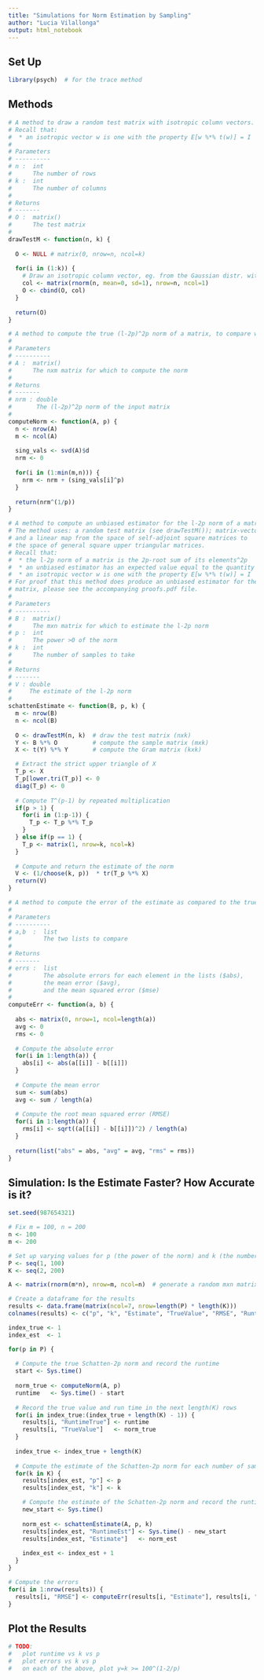 ```yaml
---
title: "Simulations for Norm Estimation by Sampling"
author: "Lucia Vilallonga"
output: html_notebook
---
```


## Set Up
```r
library(psych)  # for the trace method
```

## Methods
```r
# A method to draw a random test matrix with isotropic column vectors.
# Recall that:
#  * an isotropic vector w is one with the property E[w %*% t(w)] = I
#
# Parameters
# ----------
# n :  int
#      The number of rows
# k :  int
#      The number of columns
#
# Returns
# -------
# O :  matrix()
#      The test matrix
#
drawTestM <- function(n, k) {
  
  O <- NULL # matrix(0, nrow=n, ncol=k)
  
  for(i in (1:k)) {
    # Draw an isotropic column vector, eg. from the Gaussian distr. with variance=1
    col <- matrix(rnorm(n, mean=0, sd=1), nrow=n, ncol=1)
    O <- cbind(O, col)
  }
  
  return(O)
}
```

```r
# A method to compute the true (l-2p)^2p norm of a matrix, to compare with the estimate.
#
# Parameters
# ----------
# A :  matrix()
#      The nxm matrix for which to compute the norm
#
# Returns
# -------
# nrm : double
#       The (l-2p)^2p norm of the input matrix   
#
computeNorm <- function(A, p) {
  n <- nrow(A)
  m <- ncol(A)
  
  sing_vals <- svd(A)$d
  nrm <- 0
  
  for(i in (1:min(m,n))) {
    nrm <- nrm + (sing_vals[i]^p)
  }
  
  return(nrm^(1/p))
}
```

```r
# A method to compute an unbiased estimator for the l-2p norm of a matrix.
# The method uses: a random test matrix (see drawTestM()); matrix-vector multiplication; 
# and a linear map from the space of self-adjoint square matrices to 
# the space of general square upper triangular matrices.
# Recall that:
#  * the l-2p norm of a matrix is the 2p-root sum of its elements^2p
#  * an unbiased estimator has an expected value equal to the quantity to be estimated
#  * an isotropic vector w is one with the property E[w %*% t(w)] = I
# For proof that this method does produce an unbiased estimator for the l-2p norm of a
# matrix, please see the accompanying proofs.pdf file.
#
# Parameters
# ----------
# B :  matrix()
#      The mxn matrix for which to estimate the l-2p norm
# p :  int
#      The power >0 of the norm
# k :  int
#      The number of samples to take
#
# Returns
# -------
# V : double
#     The estimate of the l-2p norm
#
schattenEstimate <- function(B, p, k) {
  m <- nrow(B)
  n <- ncol(B)
  
  O <- drawTestM(n, k)  # draw the test matrix (nxk)
  Y <- B %*% O          # compute the sample matrix (mxk)
  X <- t(Y) %*% Y       # compute the Gram matrix (kxk)   

  # Extract the strict upper triangle of X  
  T_p <- X
  T_p[lower.tri(T_p)] <- 0
  diag(T_p) <- 0
  
  # Compute T^(p-1) by repeated multiplication
  if(p > 1) {
    for(i in (1:p-1)) {
      T_p <- T_p %*% T_p
    }
  } else if(p == 1) {
    T_p <- matrix(1, nrow=k, ncol=k)
  }
  
  # Compute and return the estimate of the norm
  V <- (1/choose(k, p))  * tr(T_p %*% X) 
  return(V)
}
```

```r
# A method to compute the error of the estimate as compared to the true value.
# 
# Parameters
# ----------
# a,b  :  list 
#         The two lists to compare
# 
# Returns
# -------
# errs :  list
#         The absolute errors for each element in the lists ($abs), 
#         the mean error ($avg),  
#         and the mean squared error ($mse)
#
computeErr <- function(a, b) {
  
  abs <- matrix(0, nrow=1, ncol=length(a))
  avg <- 0
  rms <- 0
  
  # Compute the absolute error
  for(i in 1:length(a)) {
    abs[i] <- abs(a[[i]] - b[[i]])
  }
  
  # Compute the mean error
  sum <- sum(abs)
  avg <- sum / length(a)
  
  # Compute the root mean squared error (RMSE)
  for(i in 1:length(a)) {
    rms[i] <- sqrt((a[[i]] - b[[i]])^2) / length(a)
  }
  
  return(list("abs" = abs, "avg" = avg, "rms" = rms))
}             
```

## Simulation: Is the Estimate Faster? How Accurate is it?
```r
set.seed(987654321)

# Fix m = 100, n = 200
n <- 100
m <- 200

# Set up varying values for p (the power of the norm) and k (the number of samples)
P <- seq(1, 100)
K <- seq(2, 200) 

A <- matrix(rnorm(m*n), nrow=m, ncol=n)  # generate a random mxn matrix for the simulation

# Create a dataframe for the results
results <- data.frame(matrix(ncol=7, nrow=length(P) * length(K)))
colnames(results) <- c("p", "k", "Estimate", "TrueValue", "RMSE", "RuntimeEst", "RuntimeTrue")

index_true <- 1
index_est  <- 1

for(p in P) {
  
  # Compute the true Schatten-2p norm and record the runtime
  start <- Sys.time()
  
  norm_true <- computeNorm(A, p)
  runtime   <- Sys.time() - start
  
  # Record the true value and run time in the next length(K) rows
  for(i in index_true:(index_true + length(K) - 1)) {
    results[i, "RuntimeTrue"] <- runtime
    results[i, "TrueValue"]   <- norm_true
  }
  
  index_true <- index_true + length(K)
  
  # Compute the estimate of the Schatten-2p norm for each number of samples k and record the runtime
  for(k in K) {
    results[index_est, "p"] <- p
    results[index_est, "k"] <- k

    # Compute the estimate of the Schatten-2p norm and record the runtime
    new_start <- Sys.time()
  
    norm_est <- schattenEstimate(A, p, k)
    results[index_est, "RuntimeEst"] <- Sys.time() - new_start
    results[index_est, "Estimate"]   <- norm_est
  
    index_est <- index_est + 1
  }
}

# Compute the errors
for(i in 1:nrow(results)) {
  results[i, "RMSE"] <- computeErr(results[i, "Estimate"], results[i, "TrueValue"])$rms
}
```

## Plot the Results
```r
# TODO: 
#   plot runtime vs k vs p
#   plot errors vs k vs p
#   on each of the above, plot y=k >= 100^(1-2/p)
```